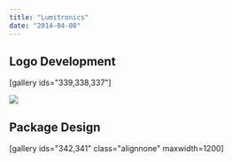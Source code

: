 ```yaml
---
title: "Lumitronics"
date: "2014-04-08"
---
```



## Logo Development

\[gallery ids="339,338,337"\]

![](https://bradford.digital/bradford-digital/wp-content/uploads/lumitronics_logo-option-final.png)

## Package Design

\[gallery ids="342,341" class="alignnone" maxwidth=1200\]
